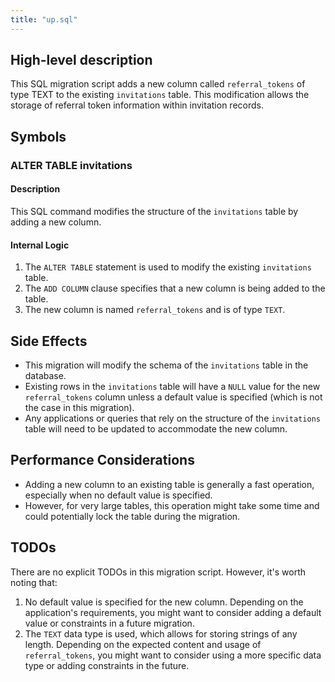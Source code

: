 ```yaml
---
title: "up.sql"
---
```


## High-level description
This SQL migration script adds a new column called `referral_tokens` of type TEXT to the existing `invitations` table. This modification allows the storage of referral token information within invitation records.

## Symbols

### ALTER TABLE invitations
#### Description
This SQL command modifies the structure of the `invitations` table by adding a new column.

#### Internal Logic
1. The `ALTER TABLE` statement is used to modify the existing `invitations` table.
2. The `ADD COLUMN` clause specifies that a new column is being added to the table.
3. The new column is named `referral_tokens` and is of type `TEXT`.

## Side Effects
- This migration will modify the schema of the `invitations` table in the database.
- Existing rows in the `invitations` table will have a `NULL` value for the new `referral_tokens` column unless a default value is specified (which is not the case in this migration).
- Any applications or queries that rely on the structure of the `invitations` table will need to be updated to accommodate the new column.

## Performance Considerations
- Adding a new column to an existing table is generally a fast operation, especially when no default value is specified.
- However, for very large tables, this operation might take some time and could potentially lock the table during the migration.

## TODOs
There are no explicit TODOs in this migration script. However, it's worth noting that:
1. No default value is specified for the new column. Depending on the application's requirements, you might want to consider adding a default value or constraints in a future migration.
2. The `TEXT` data type is used, which allows for storing strings of any length. Depending on the expected content and usage of `referral_tokens`, you might want to consider using a more specific data type or adding constraints in the future.